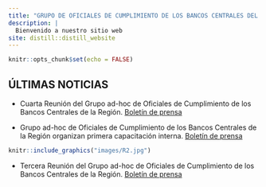```yaml
---
title: "GRUPO DE OFICIALES DE CUMPLIMIENTO DE LOS BANCOS CENTRALES DEL CMCA"
description: |
  Bienvenido a nuestro sitio web
site: distill::distill_website
---
```


```r
knitr::opts_chunk$set(echo = FALSE)
```
## ÚLTIMAS NOTICIAS

- Cuarta Reunión del Grupo ad-hoc de Oficiales de Cumplimiento de los Bancos Centrales de la Región. [Boletín de prensa](https://www.secmca.org/wp-content/uploads/2022/02/Reuni%C3%B3n-Virtual-del-Grupo-ad-hoc-de-Oficiales-de-Cumplimiento-de-los-Bancos-Centrales-de-la-Regi%C3%B3n..pdf)

- Grupo ad-hoc de Oficiales de Cumplimiento de los Bancos Centrales de la Región organizan primera capacitación interna. [Boletín de prensa](http://www.secmca.org/wp-content/uploads/2021/06/Boletin-de-Prensa-Capacitaci%C3%B3n-Interna-GOC.pdf)


```r
knitr::include_graphics("images/R2.jpg")
```



- Tercera Reunión del Grupo ad-hoc de Oficiales de Cumplimiento de los Bancos Centrales de la Región. [Boletín de prensa](http://www.secmca.org/wp-content/uploads/2021/03/Boletin-de-Prensa-Reuni%C3%B3n-Virtual-GOC.pdf)


